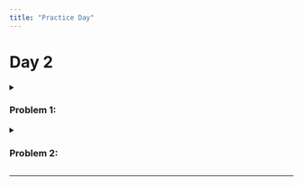 ```yaml
---
title: "Practice Day"
---
```


# Day 2
<details>
<summary><h3> Problem 1: </h3></summary>
The length of human pregnancies from conception to birth is normally distributed with mean 266 days and a standard deviation of 16 days. Find the 80th percentile.
  <!--- Adapted from my 221 Wiki April 30, 2021 (Ben's exercises) --->
  <!--- comment Winter 2023 Computation Practice #4 --->
  
<details>
<summary> Possible Solution </summary>
  
$\mu = 266 $

$\sigma = 16 $

**Normal Probability Applet Information**

To find the z-score corresponding to the 80th percentile.
1. Select all the area to the left.
2. Type 0.8 in the Area box.
3. Read the z-score from the right box.

<img width="250" alt="image" src="https://github.com/johnson-katrina/Sandbox/assets/35114458/5baa96b9-3c9a-4f72-88e8-3b13280052c9">


With 80% of the area to the left, the z-score is 0.842.
    
$z = 0.842$

$`
\begin{aligned} 
x &= \mu + z\sigma \\
  &= 266 + 0.842(16) \\
  &= 279.472
\end{aligned}
`$
    
The 80th percentile is 279.5 days ($x = 279.5$).
</details>
</details>


<details>
<summary><h3> Problem 2: </h3></summary>
The Law School Admission Test (LSAT) is required for admission to many law schools. The scores on the LSAT are approximately normal with mean of 150 and standard deviation of 9. Queen's School of Business in Kingston, Ontario requires a minimum LSAT score of 157 for admission. What is the probability that a randomly selected student will score below 157?
  <!--- comment Adapted from Lesson 7 Hmk Quiz --->
  <!--- comment Winter 2023 Computation Practice #9 --->

<details>
<summary> Possible Solution </summary>

$\mu = 150 $

$\sigma = 9 $

$x = 157$

$z = \frac{x - \mu}{\sigma} = \frac{157 - 150}{9} = 0.\overline{7}$

$P(X < 157) = P(Z < 0.\overline{7}) = 0.7817$

**Normal Probability Applet Information**

To find the probability corresponding to a z-score.
1. Shade the side of interest.
2. Type the z-score in the box (negative value the left box and positive values the right box).
3. Read the probability from the area box.

<img width="250" alt="image" src="https://github.com/johnson-katrina/Sandbox/assets/35114458/8d576b3f-9ec7-4324-9fe5-9f47403f3cab">

```
=NORM.DIST(157,150,9,TRUE)
```
</details>
</details>
---
